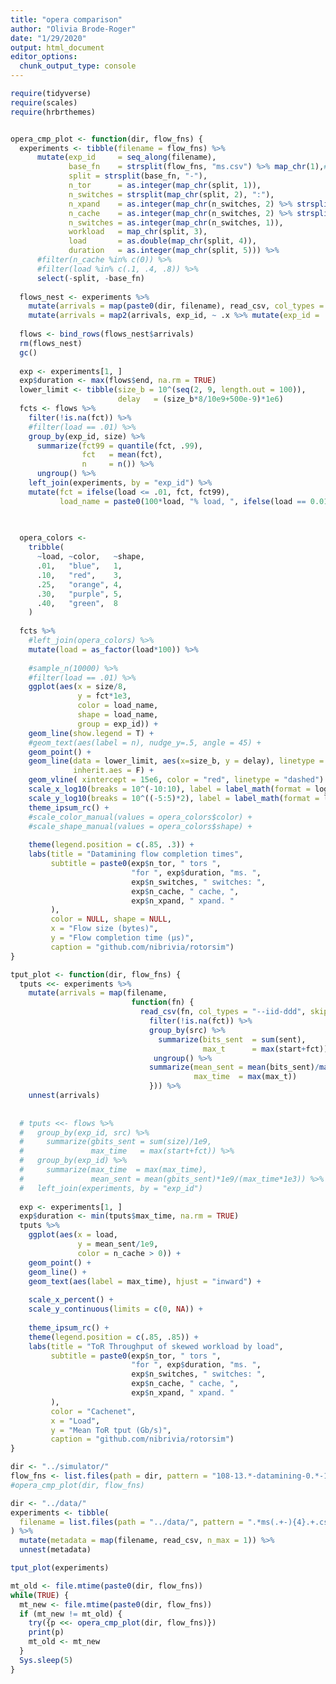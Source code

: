 ```yaml
---
title: "opera comparison"
author: "Olivia Brode-Roger"
date: "1/29/2020"
output: html_document
editor_options: 
  chunk_output_type: console
---
```



```r
  
require(tidyverse)
require(scales)
require(hrbrthemes)


opera_cmp_plot <- function(dir, flow_fns) {
  experiments <- tibble(filename = flow_fns) %>%
      mutate(exp_id     = seq_along(filename),
             base_fn    = strsplit(flow_fns, "ms.csv") %>% map_chr(1),# %>% strsplit("drain-") %>% map_chr(2) ,
             split = strsplit(base_fn, "-"),
             n_tor      = as.integer(map_chr(split, 1)),
             n_switches = strsplit(map_chr(split, 2), ":"),
             n_xpand    = as.integer(map_chr(n_switches, 2) %>% strsplit(., ",") %>% map(2)),
             n_cache    = as.integer(map_chr(n_switches, 2) %>% strsplit(., ",") %>% map(1)),
             n_switches = as.integer(map_chr(n_switches, 1)),
             workload   = map_chr(split, 3),
             load       = as.double(map_chr(split, 4)),
             duration   = as.integer(map_chr(split, 5))) %>% 
      #filter(n_cache %in% c(0)) %>% 
      #filter(load %in% c(.1, .4, .8)) %>% 
      select(-split, -base_fn)
  
  flows_nest <- experiments %>% 
    mutate(arrivals = map(paste0(dir, filename), read_csv, col_types = "--iid-dd")) %>% 
    mutate(arrivals = map2(arrivals, exp_id, ~ .x %>% mutate(exp_id = .y)))
  
  flows <- bind_rows(flows_nest$arrivals)
  rm(flows_nest)
  gc()
  
  exp <- experiments[1, ]
  exp$duration <- max(flows$end, na.rm = TRUE)
  lower_limit <- tibble(size_b = 10^(seq(2, 9, length.out = 100)),
                        delay   = (size_b*8/10e9+500e-9)*1e6)
  fcts <- flows %>%
    filter(!is.na(fct)) %>% 
    #filter(load == .01) %>% 
    group_by(exp_id, size) %>% 
      summarize(fct99 = quantile(fct, .99),
                fct   = mean(fct),
                n     = n()) %>% 
      ungroup() %>% 
    left_join(experiments, by = "exp_id") %>% 
    mutate(fct = ifelse(load <= .01, fct, fct99),
           load_name = paste0(100*load, "% load, ", ifelse(load == 0.01, "avg", "99%-ile")))
  

  
  opera_colors <- 
    tribble(
      ~load, ~color,   ~shape,
      .01,   "blue",   1,
      .10,   "red",    3,
      .25,   "orange", 4,
      .30,   "purple", 5,
      .40,   "green",  8
    )
  
  fcts %>% 
    #left_join(opera_colors) %>% 
    mutate(load = as_factor(load*100)) %>% 
    
    #sample_n(10000) %>% 
    #filter(load == .01) %>% 
    ggplot(aes(x = size/8,
               y = fct*1e3,
               color = load_name,
               shape = load_name,
               group = exp_id)) +
    geom_line(show.legend = T) +
    #geom_text(aes(label = n), nudge_y=.5, angle = 45) +
    geom_point() +
    geom_line(data = lower_limit, aes(x=size_b, y = delay), linetype = "dashed",
              inherit.aes = F) +
    geom_vline( xintercept = 15e6, color = "red", linetype = "dashed") +
    scale_x_log10(breaks = 10^(-10:10), label = label_math(format = log10)) +
    scale_y_log10(breaks = 10^((-5:5)*2), label = label_math(format = log10)) +
    theme_ipsum_rc() +
    #scale_color_manual(values = opera_colors$color) +
    #scale_shape_manual(values = opera_colors$shape) +
    
    theme(legend.position = c(.85, .3)) +
    labs(title = "Datamining flow completion times",
         subtitle = paste0(exp$n_tor, " tors ",
                           "for ", exp$duration, "ms. ",
                           exp$n_switches, " switches: ",
                           exp$n_cache, " cache, ",
                           exp$n_xpand, " xpand. "
         ),
         color = NULL, shape = NULL,
         x = "Flow size (bytes)",
         y = "Flow completion time (μs)",
         caption = "github.com/nibrivia/rotorsim")
}

tput_plot <- function(dir, flow_fns) {
  tputs <<- experiments %>% 
    mutate(arrivals = map(filename,
                           function(fn) {
                             read_csv(fn, col_types = "--iid-ddd", skip = 2) %>% 
                               filter(!is.na(fct)) %>% 
                               group_by(src) %>%
                                 summarize(bits_sent  = sum(sent),
                                           max_t      = max(start+fct)) %>%
                                ungroup() %>% 
                               summarize(mean_sent = mean(bits_sent)/max(max_t/1e3),
                                         max_time  = max(max_t))
                               })) %>% 
    unnest(arrivals)
  
  
  # tputs <<- flows %>%
  #   group_by(exp_id, src) %>%
  #     summarize(gbits_sent = sum(size)/1e9,
  #               max_time   = max(start+fct)) %>%
  #   group_by(exp_id) %>%
  #     summarize(max_time  = max(max_time),
  #               mean_sent = mean(gbits_sent)*1e9/(max_time*1e3)) %>%
  #   left_join(experiments, by = "exp_id")
    
  exp <- experiments[1, ]
  exp$duration <- min(tputs$max_time, na.rm = TRUE)
  tputs %>%
    ggplot(aes(x = load,
               y = mean_sent/1e9,
               color = n_cache > 0)) +
    geom_point() +
    geom_line() +
    geom_text(aes(label = max_time), hjust = "inward") +
    
    scale_x_percent() +
    scale_y_continuous(limits = c(0, NA)) +
    
    theme_ipsum_rc() +
    theme(legend.position = c(.85, .85)) +
    labs(title = "ToR Throughput of skewed workload by load",
         subtitle = paste0(exp$n_tor, " tors ",
                           "for ", exp$duration, "ms. ",
                           exp$n_switches, " switches: ",
                           exp$n_cache, " cache, ",
                           exp$n_xpand, " xpand. "
         ),
         color = "Cachenet",
         x = "Load",
         y = "Mean ToR tput (Gb/s)",
         caption = "github.com/nibrivia/rotorsim")
}

dir <- "../simulator/"
flow_fns <- list.files(path = dir, pattern = "108-13.*-datamining-0.*-10000ms.csv")
#opera_cmp_plot(dir, flow_fns)

dir <- "../data/"
experiments <- tibble(
  filename = list.files(path = "../data/", pattern = ".*ms(.+-){4}.+.csv", full.names = TRUE)
) %>% 
  mutate(metadata = map(filename, read_csv, n_max = 1)) %>% 
  unnest(metadata)

tput_plot(experiments)
```

```r
mt_old <- file.mtime(paste0(dir, flow_fns))
while(TRUE) {
  mt_new <- file.mtime(paste0(dir, flow_fns))
  if (mt_new != mt_old) {
    try({p <<- opera_cmp_plot(dir, flow_fns)})
    print(p)
    mt_old <- mt_new
  }
  Sys.sleep(5)
}
```

